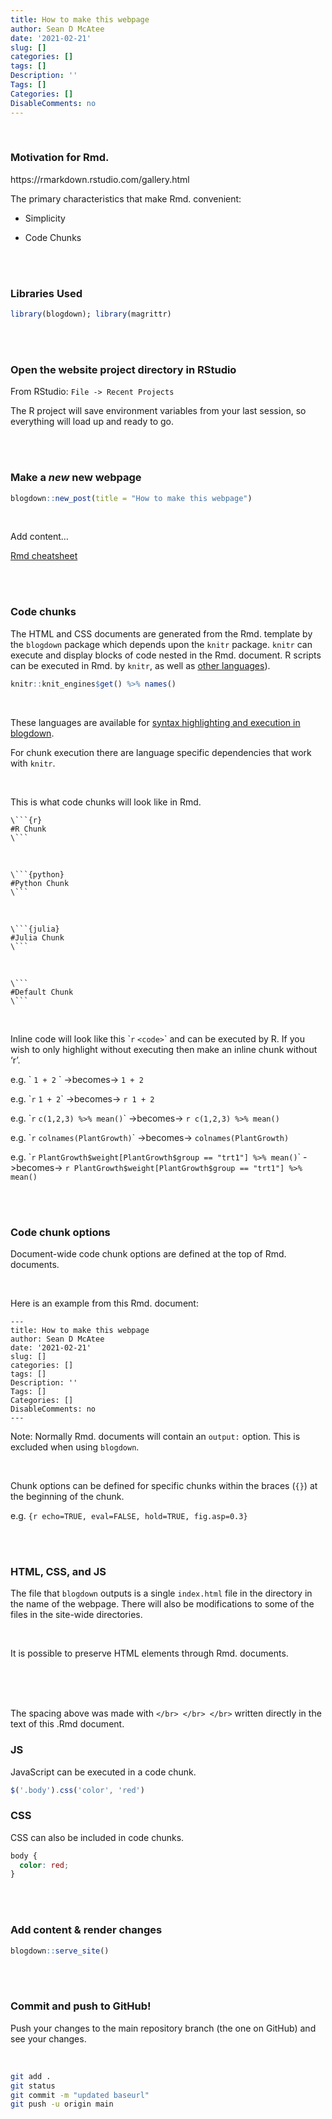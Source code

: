 ---
title: How to make this webpage
author: Sean D McAtee
date: '2021-02-21'
slug: []
categories: []
tags: []
Description: ''
Tags: []
Categories: []
DisableComments: no
---

</br>

### Motivation for Rmd.

https://rmarkdown.rstudio.com/gallery.html


The primary characteristics that make Rmd. convenient:

* Simplicity

* Code Chunks

</br></br>

### Libraries Used
```{r}
library(blogdown); library(magrittr)
```

</br></br>


### Open the website project directory in RStudio

From RStudio: `File -> Recent Projects`

The R project will save environment variables from your last session, so everything will load up and ready to go.


</br></br>

### Make a _new_ new webpage

```{r eval=FALSE, class.source='klippy'}
blogdown::new_post(title = "How to make this webpage")
```

</br>

Add content...

[Rmd cheatsheet](https://pkgs.rstudio.com/rmarkdown/articles/rmarkdown.html#cheatsheets-1)


</br></br>


### Code chunks

The HTML and CSS documents are generated from the Rmd. template by the `blogdown` package which depends upon the `knitr` package. `knitr` can execute and display blocks of code nested in the Rmd. document. R scripts can be executed in Rmd. by `knitr`, as well as [other languages](https://yihui.org/knitr/demo/engines/)). 

```{r class.source='klippy'}
knitr::knit_engines$get() %>% names()
```

</br>


These languages are available for [syntax highlighting and execution in blogdown](https://bookdown.org/yihui/rmarkdown/language-engines.html).

For chunk execution there are language specific dependencies that work with `knitr`.

</br>

This is what code chunks will look like in Rmd.

```
\```{r}  
#R Chunk  
\```  
```

</br>

```
\```{python}  
#Python Chunk  
\```  
```

</br>

```
\```{julia}  
#Julia Chunk  
\```  
```

</br>

```
\```  
#Default Chunk  
\```  
```

</br>

Inline code will look like this \``r` `<code>`\` and can be executed by R. If you wish to only highlight without executing then make an inline chunk without 'r'.

e.g. \` `1 + 2` \` ->becomes-> `1 + 2`

e.g. \``r` `1 + 2`\` ->becomes-> `r 1 + 2`

e.g. \``r` `c(1,2,3) %>% mean()`\` ->becomes-> `r c(1,2,3) %>% mean()`

e.g. \``r` `colnames(PlantGrowth)`\` ->becomes-> `colnames(PlantGrowth)`

e.g. \``r` `PlantGrowth$weight[PlantGrowth$group == "trt1"] %>% mean()`\` ->becomes-> `r PlantGrowth$weight[PlantGrowth$group == "trt1"] %>% mean()`


</br></br>

### Code chunk options

Document-wide code chunk options are defined at the top of Rmd. documents.

</br>

Here is an example from this Rmd. document:

```
---
title: How to make this webpage
author: Sean D McAtee
date: '2021-02-21'
slug: []
categories: []
tags: []
Description: ''
Tags: []
Categories: []
DisableComments: no
---
```

Note: Normally Rmd. documents will contain an `output:` option. This is excluded when using `blogdown`.

</br>

Chunk options can be defined for specific chunks within the braces (`{}`) at the beginning of the chunk.

e.g. `{r echo=TRUE, eval=FALSE, hold=TRUE, fig.asp=0.3}`

</br></br>

### HTML, CSS, and JS

The file that `blogdown` outputs is a single `index.html` file in the directory in the name of the webpage. There will also be modifications to some of the files in the site-wide directories.

</br>

It is possible to preserve HTML elements through Rmd. documents.

</br> </br> </br>

The spacing above was made with `</br> </br> </br>` written directly in the text of this .Rmd document.


### JS

JavaScript can be executed in a code chunk.

```{js, eval=TRUE, echo=TRUE}
$('.body').css('color', 'red')
```

### CSS

CSS can also be included in code chunks.

```{css, eval=FALSE, echo=TRUE}
body {
  color: red;
}
```

</br></br>

### Add content & render changes

```{r eval=FALSE, class.source='klippy'}
blogdown::serve_site()
```

</br></br>

### Commit and push to GitHub!

Push your changes to the main repository branch (the one on GitHub) and see your changes.

</br>

```{bash eval=FALSE, echo=TRUE}
git add .
git status
git commit -m "updated baseurl"
git push -u origin main
```

